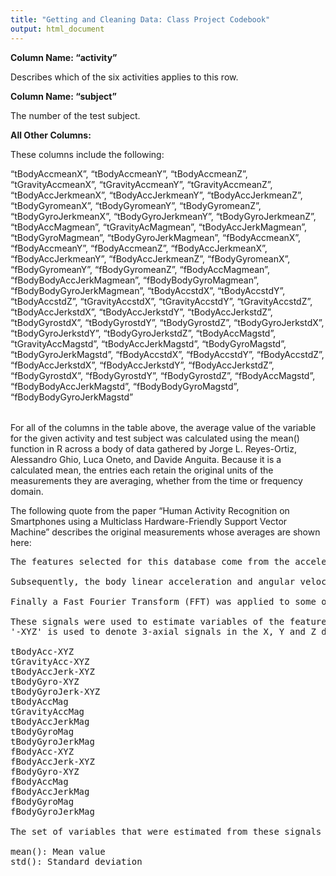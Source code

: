 ```yaml
---
title: "Getting and Cleaning Data: Class Project Codebook"
output: html_document
---
```


**Column Name: "activity"**

Describes which of the six activities applies to this row.

**Column Name: "subject"**

The number of the test subject.

**All Other Columns:**

These columns include the following:

<TABLE>
"tBodyAccmeanX", "tBodyAccmeanY", 
"tBodyAccmeanZ", 
"tGravityAccmeanX", 
"tGravityAccmeanY", 
"tGravityAccmeanZ", 
"tBodyAccJerkmeanX", 
"tBodyAccJerkmeanY", 
"tBodyAccJerkmeanZ", 
"tBodyGyromeanX", 
"tBodyGyromeanY", 
"tBodyGyromeanZ", 
"tBodyGyroJerkmeanX", 
"tBodyGyroJerkmeanY", 
"tBodyGyroJerkmeanZ", 
"tBodyAccMagmean", 
"tGravityAcMagmean", 
"tBodyAccJerkMagmean", 
"tBodyGyroMagmean", 
"tBodyGyroJerkMagmean", 
"fBodyAccmeanX", 
"fBodyAccmeanY", 
"fBodyAccmeanZ", 
"fBodyAccJerkmeanX", 
"fBodyAccJerkmeanY", 
"fBodyAccJerkmeanZ", 
"fBodyGyromeanX", 
"fBodyGyromeanY", 
"fBodyGyromeanZ", 
"fBodyAccMagmean", 
"fBodyBodyAccJerkMagmean", 
"fBodyBodyGyroMagmean", 
"fBodyBodyGyroJerkMagmean", 
"tBodyAccstdX", 
"tBodyAccstdY", 
"tBodyAccstdZ", 
"tGravityAccstdX", 
"tGravityAccstdY", 
"tGravityAccstdZ", 
"tBodyAccJerkstdX", 
"tBodyAccJerkstdY", 
"tBodyAccJerkstdZ", 
"tBodyGyrostdX", 
"tBodyGyrostdY", 
"tBodyGyrostdZ", 
"tBodyGyroJerkstdX", 
"tBodyGyroJerkstdY", 
"tBodyGyroJerkstdZ", 
"tBodyAccMagstd", 
"tGravityAccMagstd", 
"tBodyAccJerkMagstd", 
"tBodyGyroMagstd", 
"tBodyGyroJerkMagstd", 
"fBodyAccstdX", 
"fBodyAccstdY", 
"fBodyAccstdZ", 
"fBodyAccJerkstdX", 
"fBodyAccJerkstdY", 
"fBodyAccJerkstdZ", 
"fBodyGyrostdX", 
"fBodyGyrostdY", 
"fBodyGyrostdZ", 
"fBodyAccMagstd", 
"fBodyBodyAccJerkMagstd", 
"fBodyBodyGyroMagstd", 
"fBodyBodyGyroJerkMagstd"
</TABLE>

For all of the columns in the table above, the average value of the variable for the given activity and test subject was calculated using the mean() function in R across a body of data gathered by Jorge L. Reyes-Ortiz, Alessandro Ghio, Luca Oneto, and Davide Anguita.  Because it is a calculated mean, the entries each retain the original units of the measurements they are averaging, whether from the time or frequency domain.

The following quote from the paper "Human Activity Recognition on Smartphones using a Multiclass Hardware-Friendly Support Vector Machine" describes the original measurements whose averages are shown here:
<pre>
The features selected for this database come from the accelerometer and gyroscope 3-axial raw signals tAcc-XYZ and tGyro-XYZ. These time domain signals (prefix 't' to denote time) were captured at a constant rate of 50 Hz. Then they were filtered using a median filter and a 3rd order low pass Butterworth filter with a corner frequency of 20 Hz to remove noise. Similarly, the acceleration signal was then separated into body and gravity acceleration signals (tBodyAcc-XYZ and tGravityAcc-XYZ) using another low pass Butterworth filter with a corner frequency of 0.3 Hz. 

Subsequently, the body linear acceleration and angular velocity were derived in time to obtain Jerk signals (tBodyAccJerk-XYZ and tBodyGyroJerk-XYZ). Also the magnitude of these three-dimensional signals were calculated using the Euclidean norm (tBodyAccMag, tGravityAccMag, tBodyAccJerkMag, tBodyGyroMag, tBodyGyroJerkMag). 

Finally a Fast Fourier Transform (FFT) was applied to some of these signals producing fBodyAcc-XYZ, fBodyAccJerk-XYZ, fBodyGyro-XYZ, fBodyAccJerkMag, fBodyGyroMag, fBodyGyroJerkMag. (Note the 'f' to indicate frequency domain signals). 

These signals were used to estimate variables of the feature vector for each pattern:  
'-XYZ' is used to denote 3-axial signals in the X, Y and Z directions.

tBodyAcc-XYZ
tGravityAcc-XYZ
tBodyAccJerk-XYZ
tBodyGyro-XYZ
tBodyGyroJerk-XYZ
tBodyAccMag
tGravityAccMag
tBodyAccJerkMag
tBodyGyroMag
tBodyGyroJerkMag
fBodyAcc-XYZ
fBodyAccJerk-XYZ
fBodyGyro-XYZ
fBodyAccMag
fBodyAccJerkMag
fBodyGyroMag
fBodyGyroJerkMag

The set of variables that were estimated from these signals are: 

mean(): Mean value
std(): Standard deviation
</pre>


